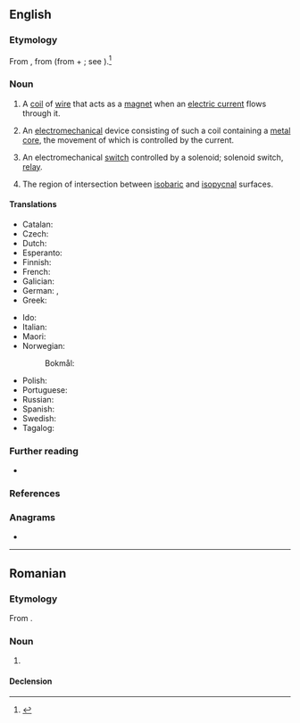 ==English==

===Etymology===
From {{bor|en|fr|solénoïde}}, from {{der|en|grc|σωληνοειδής}} (from {{m|grc|σωλήν||channel, pipe}} + {{m|grc|-ειδής}}; see {{m|en|-oid}}).<ref>{{R:Etymonline}}</ref>

===Noun===
{{en-noun}}

# {{lb|en|physics}} A [[coil]] of [[wire]] that acts as a [[magnet]] when an [[electric current]] flows through it.
# {{lb|en|engineering}} An [[electromechanical]] device consisting of such a coil containing a [[metal]] [[core]], the movement of which is controlled by the current.
# {{lb|en|electronics}} An electromechanical [[switch]] controlled by a solenoid; solenoid switch, [[relay]].
# {{lb|en|meteorology}} The region of intersection between [[isobaric]] and [[isopycnal]] surfaces.

====Translations====
{{trans-top|coil of wire}}
* Catalan: {{t|ca|solenoide|m}}
* Czech: {{t+|cs|solenoid|m}}
* Dutch: {{t+|nl|solenoïde|f}}
* Esperanto: {{t|eo|solenoido}}
* Finnish: {{t+|fi|solenoidi}}
* French: {{t+|fr|solénoïde|m}}
* Galician: {{t|gl|solenoide|m}}
* German: {{t+|de|Spule|f}}, {{t|de|Magnetspule|f}}
* Greek: {{t|el|ηλεκτρομαγνητική βαλβίδα|f}}
{{trans-mid}}
* Ido: {{t+|io|solenoido}}
* Italian: {{t+|it|solenoide|m}}
* Maori: {{t|mi|pōkai waea}}
* Norwegian:
*: Bokmål: {{t|nb|spole|m}}
* Polish: {{t+|pl|solenoid|m}}
* Portuguese: {{t|pt|solenoide|m}}
* Russian: {{t+|ru|солено́ид|m}}
* Spanish: {{t+|es|solenoide|m}}
* Swedish: {{t+|sv|spole|c}}
* Tagalog: {{t|tl|malabumbong}}
{{trans-bottom}}

===Further reading===
* {{pedia}}

===References===
<references />

===Anagrams===
* {{anagrams|en|a=deilnoos|eidolons|eidôlons}}

----

==Romanian==

===Etymology===
From {{bor|ro|fr|solénoïde}}.

===Noun===
{{ro-noun|m|solenoizi}}

# {{l|en|solenoid}}

====Declension====
{{ro-noun-m|pl=solenoizi}}